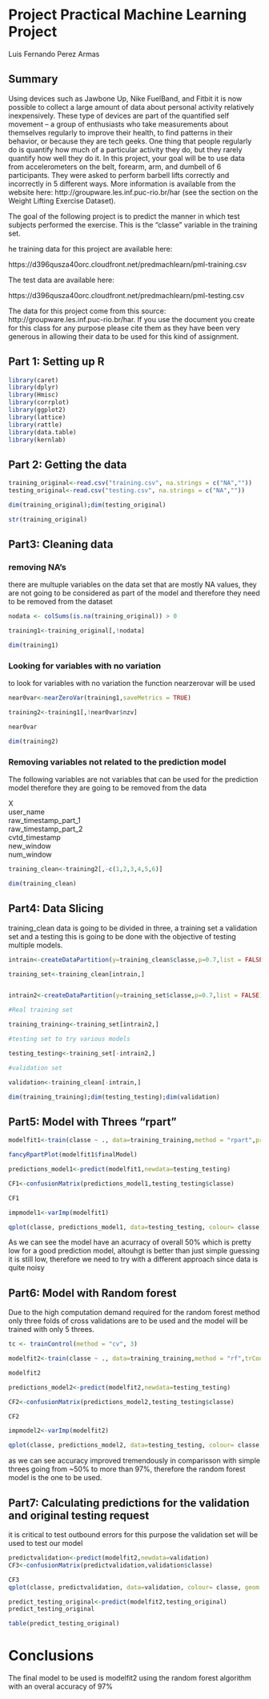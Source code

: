 # Project Practical Machine Learning Project
Luis Fernando Perez Armas

## Summary

Using devices such as Jawbone Up, Nike FuelBand, and Fitbit it is now possible to collect a large amount of data about personal activity relatively inexpensively. These type of devices are part of the quantified self movement – a group of enthusiasts who take measurements about themselves regularly to improve their health, to find patterns in their behavior, or because they are tech geeks. One thing that people regularly do is quantify how much of a particular activity they do, but they rarely quantify how well they do it. In this project, your goal will be to use data from accelerometers on the belt, forearm, arm, and dumbell of 6 participants. They were asked to perform barbell lifts correctly and incorrectly in 5 different ways. More information is available from the website here: http://groupware.les.inf.puc-rio.br/har (see the section on the Weight Lifting Exercise Dataset).

The goal of the following project is to predict the manner in which test subjects performed the exercise. This is the "classe" variable in the training set. 

he training data for this project are available here:

https://d396qusza40orc.cloudfront.net/predmachlearn/pml-training.csv

The test data are available here:

https://d396qusza40orc.cloudfront.net/predmachlearn/pml-testing.csv

The data for this project come from this source: http://groupware.les.inf.puc-rio.br/har. If you use the document you create for this class for any purpose please cite them as they have been very generous in allowing their data to be used for this kind of assignment.

## Part 1: Setting up R

```{r}
library(caret)
library(dplyr)
library(Hmisc)
library(corrplot)
library(ggplot2)
library(lattice)
library(rattle)
library(data.table)
library(kernlab)
```

## Part 2: Getting the data

```{r}
training_original<-read.csv("training.csv", na.strings = c("NA",""))
testing_original<-read.csv("testing.csv", na.strings = c("NA",""))

dim(training_original);dim(testing_original)

str(training_original)

```

## Part3: Cleaning data

### removing NA's

there are multuple variables on the data set that are mostly NA values, they are not going to be considered as part of the model and therefore they need to be removed from the dataset

```{r}
nodata <- colSums(is.na(training_original)) > 0 

training1<-training_original[,!nodata]

dim(training1)
```

### Looking for variables with no variation

to look for variables with no variation the function nearzerovar will be used

```{r}
near0var<-nearZeroVar(training1,saveMetrics = TRUE)

training2<-training1[,!near0var$nzv]

near0var

dim(training2)
```


### Removing variables not related to the prediction model

The following variables are not variables that can be used for the prediction model therefore they are going to be removed from the data

X       
user_name             
raw_timestamp_part_1  
raw_timestamp_part_2  
cvtd_timestamp        
new_window               
num_window  


```{r}

training_clean<-training2[,-c(1,2,3,4,5,6)]

dim(training_clean)
```

## Part4: Data Slicing

training_clean data is going to be divided in three, a training set a validation set and a testing this is going to be done with the objective of testing multiple models.

```{r}
intrain<-createDataPartition(y=training_clean$classe,p=0.7,list = FALSE)

training_set<-training_clean[intrain,]


intrain2<-createDataPartition(y=training_set$classe,p=0.7,list = FALSE)

#Real training set

training_training<-training_set[intrain2,]

#testing set to try various models

testing_testing<-training_set[-intrain2,]

#validation set

validation<-training_clean[-intrain,]

dim(training_training);dim(testing_testing);dim(validation)
```

## Part5: Model with Threes "rpart"

```{r}
modelfit1<-train(classe ~ ., data=training_training,method = "rpart",preProcess=c("center","scale"))

fancyRpartPlot(modelfit1$finalModel)

predictions_model1<-predict(modelfit1,newdata=testing_testing)

CF1<-confusionMatrix(predictions_model1,testing_testing$classe)

CF1

impmodel1<-varImp(modelfit1)

qplot(classe, predictions_model1, data=testing_testing, colour= classe, geom = c("boxplot", "jitter"), main = "predicted vs. observed in validation data", xlab = "Observed Classe", ylab = "Predicted Classe")

```

As we can see the model have an acurracy of overall 50% which is pretty low for a good prediction model, altouhgt is better than just simple guessing it is still low, therefore we need to try with a different approach since data is quite noisy

## Part6: Model with Random forest

Due to the high computation demand required for the random forest method only three folds of cross validations are to be used and the model will be trained with only 5 threes.

```{r}

tc <- trainControl(method = "cv", 3)

modelfit2<-train(classe ~ ., data=training_training,method = "rf",trControl = tc,allowParallel=TRUE, importance=TRUE, ntree = 5,prox=TRUE)

modelfit2

predictions_model2<-predict(modelfit2,newdata=testing_testing)

CF2<-confusionMatrix(predictions_model2,testing_testing$classe)

CF2

impmodel2<-varImp(modelfit2)

qplot(classe, predictions_model2, data=testing_testing, colour= classe, geom = c("boxplot", "jitter"), main = "predicted vs. observed in validation data", xlab = "Observed Classe", ylab = "Predicted Classe")
```

as we can see accuracy improved tremendously in comparisson with simple threes going from ~50% to more than 97%, therefore the random forest model is the one to be used.

## Part7: Calculating predictions for the validation and original testing request

it is critical to test outbound errors for this purpose the validation set will be used to test our model

```{r}

predictvalidation<-predict(modelfit2,newdata=validation)
CF3<-confusionMatrix(predictvalidation,validation$classe)

CF3
qplot(classe, predictvalidation, data=validation, colour= classe, geom = c("boxplot", "jitter"), main = "predicted vs. observed in validation data", xlab = "Observed Classe", ylab = "Predicted Classe")

predict_testing_original<-predict(modelfit2,testing_original)
predict_testing_original

table(predict_testing_original)
```

# Conclusions

The final model to be used is modelfit2 using the random forest algorithm with an overal accuracy of 97%


